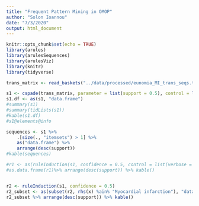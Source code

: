 ```yaml
---
title: "Frequent Pattern Mining in OMOP"
author: "Solon Ioannou"
date: "7/3/2020"
output: html_document
---
```


```r
knitr::opts_chunk$set(echo = TRUE)
library(arules)
library(arulesSequences)
library(arulesViz)
library(knitr)
library(tidyverse)
```

```r
trans_matrix <- read_baskets("../data/processed/eunomia_MI_trans_seqs.txt", sep = ";", info = c("sequenceID","eventID","SIZE"))
```

```r
s1 <- cspade(trans_matrix, parameter = list(support = 0.5), control = list(verbose = TRUE, tidLists = TRUE))
s1.df <- as(s1, "data.frame")
#summary(s1)
#summary(tidLists(s1))
#kable(s1.df)
#s1@elements@info
```

```r
sequences <- s1 %>% 
    .[size(., "itemsets") > 1] %>% 
    as("data.frame") %>% 
    arrange(desc(support))
#kable(sequences) 
```

```r
#r1 <- as(ruleInduction(s1, confidence = 0.5, control = list(verbose = TRUE)), "data.frame")
#as.data.frame(r1)%>% arrange(desc(support)) %>% kable()


r2 <- ruleInduction(s1, confidence = 0.5)
r2_subset <- as(subset(r2, rhs(x) %ain% "Myocardial infarction"), "data.frame")
r2_subset %>% arrange(desc(support)) %>% kable()
```




